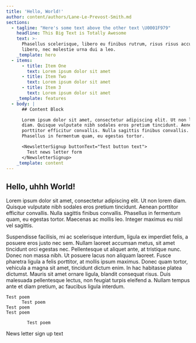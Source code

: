 ```yaml
---
title: 'Hello, World!'
author: content/authors/Lane-Le-Prevost-Smith.md
sections:
  - tagline: "Here's some text above the other text \U0001F979"
    headline: This Big Text is Totally Awesome
    text: >-
      Phasellus scelerisque, libero eu finibus rutrum, risus risus accumsan
      libero, nec molestie urna dui a leo.
    _template: hero
  - items:
      - title: Item One
        text: Lorem ipsum dolor sit amet
      - title: Item Two
        text: Lorem ipsum dolor sit amet
      - title: Item 3
        text: Lorem ipsum dolor sit amet
    _template: features
  - body: |
      ## Content Block

      Lorem ipsum dolor sit amet, consectetur adipiscing elit. Ut non lorem
      diam. Quisque vulputate nibh sodales eros pretium tincidunt. Aenean
      porttitor efficitur convallis. Nulla sagittis finibus convallis.
      Phasellus in fermentum quam, eu egestas tortor.

      <NewsletterSignup buttonText="Test button text">
        Test news letter form
      </NewsletterSignup>
    _template: content
---
```


## Hello, uhhh World!

Lorem ipsum dolor sit amet, consectetur adipiscing elit. Ut non lorem diam. Quisque vulputate nibh sodales eros pretium tincidunt. Aenean porttitor efficitur convallis. Nulla sagittis finibus convallis. Phasellus in fermentum quam, eu egestas tortor. Maecenas ac mollis leo. Integer maximus eu nisl vel sagittis.

Suspendisse facilisis, mi ac scelerisque interdum, ligula ex imperdiet felis, a posuere eros justo nec sem. Nullam laoreet accumsan metus, sit amet tincidunt orci egestas nec. Pellentesque ut aliquet ante, at tristique nunc. Donec non massa nibh. Ut posuere lacus non aliquam laoreet. Fusce pharetra ligula a felis porttitor, at mollis ipsum maximus. Donec quam tortor, vehicula a magna sit amet, tincidunt dictum enim. In hac habitasse platea dictumst. Mauris sit amet ornare ligula, blandit consequat risus. Duis malesuada pellentesque lectus, non feugiat turpis eleifend a. Nullam tempus ante et diam pretium, ac faucibus ligula interdum.

```
Test poem
      Test poem
Test poem
Test poem

        Test poem
```

<NewsletterSignup buttonText="Button text">
  News letter sign up text
</NewsletterSignup>
